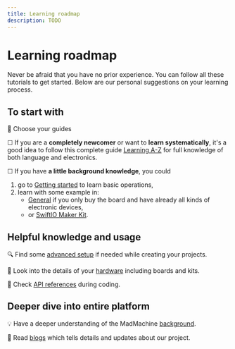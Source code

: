 ```yaml
---
title: Learning roadmap
description: TODO
---
```


# Learning roadmap

Never be afraid that you have no prior experience. You can follow all these tutorials to get started. Below are our personal suggestions on your learning process.

## To start with 

📣 Choose your guides

☐ If you are a **completely newcomer** or want to **learn systematically**, it's a good idea to follow this complete guide [Learning A-Z](../learn/introduction) for full knowledge of both language and electronics.

☐ If you have **a little background knowledge**, you could
1. go to [Getting started](getting-started/overview) to learn basic operations,
2. learn with some example in: 
    * [General](../projects/general/overview) if you only buy the board and have already all kinds of electronic devices,
    * or [SwiftIO Maker Kit](../projects/swiftio-maker-kit/overview).

## Helpful knowledge and usage

🔍 Find some [advanced setup](./advanced/overview) if needed while creating your projects.

🔧 Look into the details of your [hardware](./hardware/overview) including boards and kits.

🧩 Check [API references](../reference) during coding.


## Deeper dive into entire platform

💡 Have a deeper understanding of the MadMachine [background](background).

📨 Read [blogs](../blog) which tells details and updates about our project.